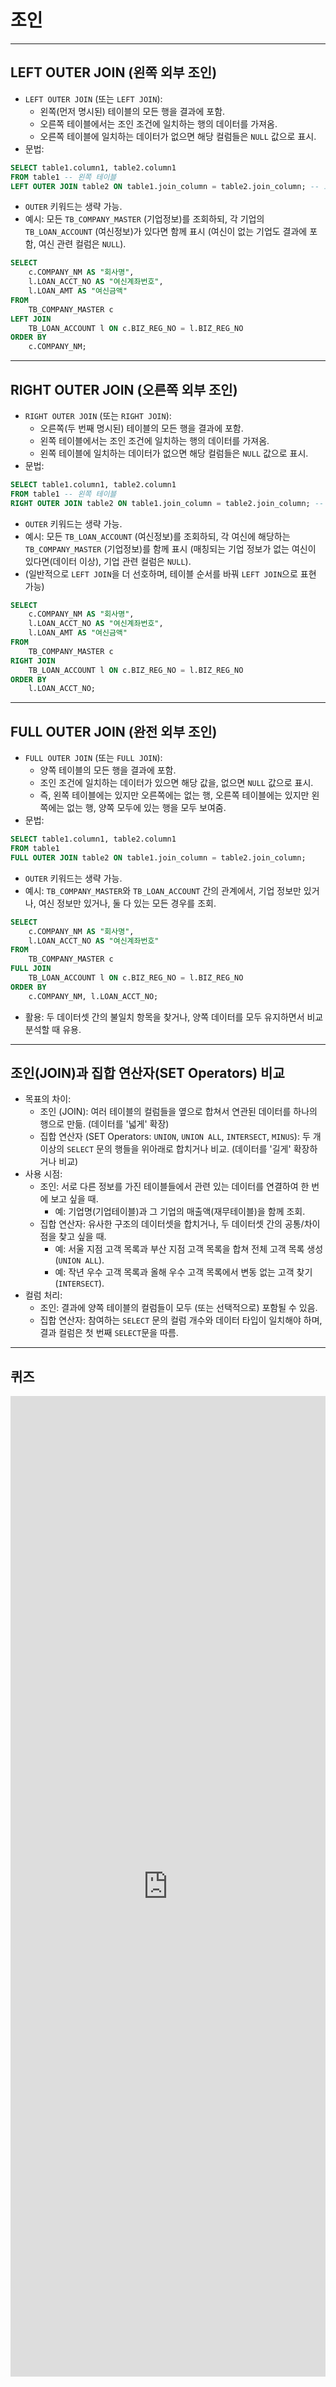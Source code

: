 

# 조인

---
## LEFT OUTER JOIN (왼쪽 외부 조인)
* `LEFT OUTER JOIN` (또는 `LEFT JOIN`):
    * 왼쪽(먼저 명시된) 테이블의 모든 행을 결과에 포함.
    * 오른쪽 테이블에서는 조인 조건에 일치하는 행의 데이터를 가져옴.
    * 오른쪽 테이블에 일치하는 데이터가 없으면 해당 컬럼들은 `NULL` 값으로 표시.
* 문법:
```sql
SELECT table1.column1, table2.column1
FROM table1 -- 왼쪽 테이블
LEFT OUTER JOIN table2 ON table1.join_column = table2.join_column; -- 오른쪽 테이블
```
* `OUTER` 키워드는 생략 가능.
* 예시: 모든 `TB_COMPANY_MASTER` (기업정보)를 조회하되, 각 기업의 `TB_LOAN_ACCOUNT` (여신정보)가 있다면 함께 표시 (여신이 없는 기업도 결과에 포함, 여신 관련 컬럼은 `NULL`).
```sql
SELECT
    c.COMPANY_NM AS "회사명",
    l.LOAN_ACCT_NO AS "여신계좌번호",
    l.LOAN_AMT AS "여신금액"
FROM
    TB_COMPANY_MASTER c
LEFT JOIN
    TB_LOAN_ACCOUNT l ON c.BIZ_REG_NO = l.BIZ_REG_NO
ORDER BY
    c.COMPANY_NM;
```

---
## RIGHT OUTER JOIN (오른쪽 외부 조인)
* `RIGHT OUTER JOIN` (또는 `RIGHT JOIN`):
    * 오른쪽(두 번째 명시된) 테이블의 모든 행을 결과에 포함.
    * 왼쪽 테이블에서는 조인 조건에 일치하는 행의 데이터를 가져옴.
    * 왼쪽 테이블에 일치하는 데이터가 없으면 해당 컬럼들은 `NULL` 값으로 표시.
* 문법:
```sql
SELECT table1.column1, table2.column1
FROM table1 -- 왼쪽 테이블
RIGHT OUTER JOIN table2 ON table1.join_column = table2.join_column; -- 오른쪽 테이블
```
* `OUTER` 키워드는 생략 가능.
* 예시: 모든 `TB_LOAN_ACCOUNT` (여신정보)를 조회하되, 각 여신에 해당하는 `TB_COMPANY_MASTER` (기업정보)를 함께 표시 (매칭되는 기업 정보가 없는 여신이 있다면(데이터 이상), 기업 관련 컬럼은 `NULL`).
* (일반적으로 `LEFT JOIN`을 더 선호하며, 테이블 순서를 바꿔 `LEFT JOIN`으로 표현 가능)
```sql
SELECT
    c.COMPANY_NM AS "회사명",
    l.LOAN_ACCT_NO AS "여신계좌번호",
    l.LOAN_AMT AS "여신금액"
FROM
    TB_COMPANY_MASTER c
RIGHT JOIN
    TB_LOAN_ACCOUNT l ON c.BIZ_REG_NO = l.BIZ_REG_NO
ORDER BY
    l.LOAN_ACCT_NO;
```

---
## FULL OUTER JOIN (완전 외부 조인)
* `FULL OUTER JOIN` (또는 `FULL JOIN`):
    * 양쪽 테이블의 모든 행을 결과에 포함.
    * 조인 조건에 일치하는 데이터가 있으면 해당 값을, 없으면 `NULL` 값으로 표시.
    * 즉, 왼쪽 테이블에는 있지만 오른쪽에는 없는 행, 오른쪽 테이블에는 있지만 왼쪽에는 없는 행, 양쪽 모두에 있는 행을 모두 보여줌.
* 문법:
```sql
SELECT table1.column1, table2.column1
FROM table1
FULL OUTER JOIN table2 ON table1.join_column = table2.join_column;
```
* `OUTER` 키워드는 생략 가능.
* 예시: `TB_COMPANY_MASTER`와 `TB_LOAN_ACCOUNT` 간의 관계에서, 기업 정보만 있거나, 여신 정보만 있거나, 둘 다 있는 모든 경우를 조회.
```sql
SELECT
    c.COMPANY_NM AS "회사명",
    l.LOAN_ACCT_NO AS "여신계좌번호"
FROM
    TB_COMPANY_MASTER c
FULL JOIN
    TB_LOAN_ACCOUNT l ON c.BIZ_REG_NO = l.BIZ_REG_NO
ORDER BY
    c.COMPANY_NM, l.LOAN_ACCT_NO;
```
* 활용: 두 데이터셋 간의 불일치 항목을 찾거나, 양쪽 데이터를 모두 유지하면서 비교 분석할 때 유용.

---
## 조인(JOIN)과 집합 연산자(SET Operators) 비교
* 목표의 차이:
    * 조인 (JOIN): 여러 테이블의 컬럼들을 옆으로 합쳐서 연관된 데이터를 하나의 행으로 만듦. (데이터를 '넓게' 확장)
    * 집합 연산자 (SET Operators: `UNION`, `UNION ALL`, `INTERSECT`, `MINUS`): 두 개 이상의 `SELECT` 문의 행들을 위아래로 합치거나 비교. (데이터를 '길게' 확장하거나 비교)
* 사용 시점:
    * 조인: 서로 다른 정보를 가진 테이블들에서 관련 있는 데이터를 연결하여 한 번에 보고 싶을 때.
        * 예: 기업명(기업테이블)과 그 기업의 매출액(재무테이블)을 함께 조회.
    * 집합 연산자: 유사한 구조의 데이터셋을 합치거나, 두 데이터셋 간의 공통/차이점을 찾고 싶을 때.
        * 예: 서울 지점 고객 목록과 부산 지점 고객 목록을 합쳐 전체 고객 목록 생성 (`UNION ALL`).
        * 예: 작년 우수 고객 목록과 올해 우수 고객 목록에서 변동 없는 고객 찾기 (`INTERSECT`).
* 컬럼 처리:
    * 조인: 결과에 양쪽 테이블의 컬럼들이 모두 (또는 선택적으로) 포함될 수 있음.
    * 집합 연산자: 참여하는 `SELECT` 문의 컬럼 개수와 데이터 타입이 일치해야 하며, 결과 컬럼은 첫 번째 `SELECT`문을 따름.

---

## 퀴즈

<iframe src="https://tally.so/embed/mJZgdz?alignLeft=1&hideTitle=1&transparentBackground=1&dynamicHeight=1" loading="lazy" width="100%" height="1569" frameborder="0" marginheight="0" marginwidth="0" title="[SQL] JOIN"></iframe>